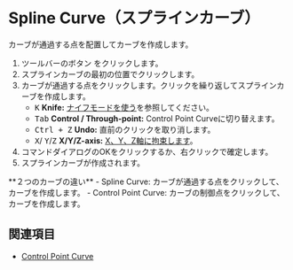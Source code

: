 
# Spline Curve（スプラインカーブ）

<Reference shortcut="" command="Spline Curve" button="ツールバー" />

カーブが通過する点を配置してカーブを作成します。

1. ツールバーのボタン <ButtonIcon type="button-spline-curve" /> をクリックします。
2. スプラインカーブの最初の位置でクリックします。
3. カーブが通過する点をクリックします。クリックを繰り返してスプラインカーブを作成します。
   - <kbd>K</kbd> **Knife:** [ナイフモードを使う](./sketching-essentials#use-knife-mode)を参照してください。
   - <kbd>Tab</kbd> **Control /  Through-point:** Control Point Curveに切り替えます。
   - <kbd>Ctrl + Z</kbd> **Undo:** 直前のクリックを取り消します。
   - <kbd>X</kbd>/ <kbd>Y</kbd>/<kbd>Z</kbd> **X/Y/Z-axis:** [X、Y、Z軸に拘束します](./sketching-essentials#constrain-to-an-axis)。
4. コマンドダイアログのOKをクリックするか、右クリックで確定します。
5. スプラインカーブが作成されます。

<Callout type="info" emoji="💡">
**２つのカーブの違い**
- Spline Curve: カーブが通過する点をクリックして、カーブを作成します。
- Control Point Curve: カーブの制御点をクリックして、カーブを作成します。
</Callout>

<VideoPlayer fileName="spline-curve"/>

## 関連項目
- [Control Point Curve](./control-point-curve)